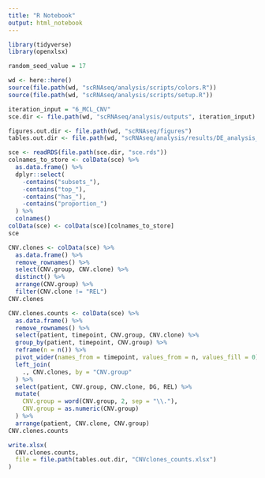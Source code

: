 ```yaml
---
title: "R Notebook"
output: html_notebook
---
```


```r
library(tidyverse)
library(openxlsx)

random_seed_value = 17

wd <- here::here()
source(file.path(wd, "scRNAseq/analysis/scripts/colors.R"))
source(file.path(wd, "scRNAseq/analysis/scripts/setup.R"))

iteration_input = "6_MCL_CNV"
sce.dir <- file.path(wd, "scRNAseq/analysis/outputs", iteration_input)

figures.out.dir <- file.path(wd, "scRNAseq/figures")
tables.out.dir <- file.path(wd, "scRNAseq/analysis/results/DE_analysis_DK")
```

```r
sce <- readRDS(file.path(sce.dir, "sce.rds"))
colnames_to_store <- colData(sce) %>%
  as.data.frame() %>%
  dplyr::select(
    -contains("subsets_"),
    -contains("top_"),
    -contains("has_"),
    -contains("proportion_")
  ) %>%
  colnames()
colData(sce) <- colData(sce)[colnames_to_store]
sce
```

```r
CNV.clones <- colData(sce) %>% 
  as.data.frame() %>% 
  remove_rownames() %>% 
  select(CNV.group, CNV.clone) %>% 
  distinct() %>% 
  arrange(CNV.group) %>% 
  filter(CNV.clone != "REL")
CNV.clones
```

```r
CNV.clones.counts <- colData(sce) %>% 
  as.data.frame() %>% 
  remove_rownames() %>% 
  select(patient, timepoint, CNV.group, CNV.clone) %>% 
  group_by(patient, timepoint, CNV.group) %>% 
  reframe(n = n()) %>% 
  pivot_wider(names_from = timepoint, values_from = n, values_fill = 0) %>% 
  left_join(
    ., CNV.clones, by = "CNV.group"
  ) %>% 
  select(patient, CNV.group, CNV.clone, DG, REL) %>% 
  mutate(
    CNV.group = word(CNV.group, 2, sep = "\\."),
    CNV.group = as.numeric(CNV.group)
  ) %>% 
  arrange(patient, CNV.clone, CNV.group)
CNV.clones.counts
```

```r
write.xlsx(
  CNV.clones.counts,
  file = file.path(tables.out.dir, "CNVclones_counts.xlsx")
)
```












